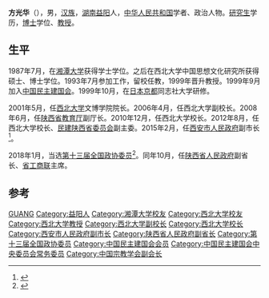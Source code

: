 '''方光华'''（{{bd|1966年|1月||catIdx=Fang方}}），男，[[汉族|汉族]]，[[湖南|湖南]][[益阳|益阳]]人，[[中华人民共和国|中华人民共和国]]学者、政治人物。[[研究生|研究生]]学历，[[博士|博士]]学位、[[教授|教授]]。

== 生平 ==
1987年7月，在[[湘潭大学|湘潭大学]]获得学士学位。之后在西北大学中国思想文化研究所获得硕士、博士学位。1993年7月参加工作，留校任教，1999年晋升教授。1999年9月加入[[中国民主建国会|中国民主建国会]]。1999年10月，在[[日本|日本]][[京都|京都]]同志社大学研修。

2001年5月，任[[西北大学_(中国)|西北大学]]文博学院院长。2006年4月，任西北大学副校长。2008年6月，任[[陕西省教育厅|陕西省教育厅]]副厅长。2010年12月，任西北大学校长。2012年8月，任西北大学校长、[[民建陕西省委员会|民建陕西省委员会]]副主委。2015年2月，任[[西安市人民政府|西安市人民政府]]副市长<ref>{{cite news|title=人事观察  盘点：“学院派”出身的高官有哪些？|url=http://renshi.people.com.cn/n/2015/0211/c139617-26548297.html|accessdate=2015-02-14|newspaper=人民网|archive-date=2015-02-14|archive-url=https://web.archive.org/web/20150214123753/http://renshi.people.com.cn/n/2015/0211/c139617-26548297.html|dead-url=no}}</ref>。

2018年1月，当选[[中国人民政治协商会议第十三届全国委员会委员名单|第十三届全国政协委员]]<ref>{{Cite web|url=http://sports.163.com/18/0126/06/D92BRKK400051C89.html|title=中国人民政治协商会议第十三届全国委员会委员名单|accessdate=2018-01-26|last=|work=网易|archive-url=https://web.archive.org/web/20180127143232/http://sports.163.com/18/0126/06/D92BRKK400051C89.html|archive-date=2018-01-27|dead-url=yes}}</ref>。同年10月，任[[陕西省人民政府|陕西省人民政府]]副省长、[[陕西省工商业联合会|省工商联]]主席。

== 参考 ==
{{reflist}}

{{中国政治人物小作品}}
{{陕西省领导人}}
{{Navboxes
| title  = 方光华在[[中国宗教学会|中国宗教学会]]的职务
| list1  =
{{中国宗教学会第六届理事会}}
}}
{{Navboxes 
| title  = 方光华在[[中国民主建国会|中国民主建国会]]的职务
| list1  =
{{中国民主建国会第九届中央委员会}}
{{中国民主建国会第十届中央委员会}}
}}

{{Authority control}}
{{DEFAULTSORT:Fang方}}
[[Category:方姓|GUANG]]
[[Category:益阳人|Category:益阳人]]
[[Category:湘潭大学校友|Category:湘潭大学校友]]
[[Category:西北大学校友|Category:西北大学校友]]
[[Category:西北大学教授|Category:西北大学教授]]
[[Category:西北大学副校长|Category:西北大学副校长]]
[[Category:西北大学校长|Category:西北大学校长]]
[[Category:西安市人民政府副市长|Category:西安市人民政府副市长]]
[[Category:陕西省人民政府副省长|Category:陕西省人民政府副省长]]
[[Category:第十三届全国政协委员|Category:第十三届全国政协委员]]
[[Category:中国民主建国会会员|Category:中国民主建国会会员]]
[[Category:中国民主建国会中央委员会常务委员|Category:中国民主建国会中央委员会常务委员]]
[[Category:中国宗教学会副会长|Category:中国宗教学会副会长]]